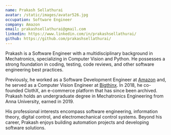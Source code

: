 ```yaml
---
name: Prakash Sellathurai
avatar: /static/images/avatar526.jpg
occupation: Software Engineer
company: Amazon
email: prakashsellathurai@gmail.com
linkedin: https://www.linkedin.com/in/prakashsellathurai/
github: https://github.com/prakashsellathurai/
---
```


Prakash is a Software Engineer with a multidisciplinary background in Mechatronics, specializing in Computer Vision and Python. He possesses a strong foundation in coding, testing, code reviews, and other software engineering best practices.

Previously, he worked as a Software Development Engineer at [Amazon](https://www.amazon.com/) and, he served as a Computer Vision Engineer at [Bigthinx](https://www.bigthinx.com/). In 2018, he co-founded ClothX, an e-commerce platform that has since been archived. Prakash holds an undergraduate degree in Mechatronics Engineering from Anna University, earned in 2019.

His professional interests encompass software engineering, information theory, digital control, and electromechanical control systems. Beyond his career, Prakash enjoys building automation projects and developing software solutions.
